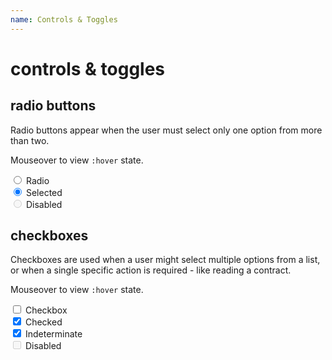 ```yaml
---
name: Controls & Toggles
---
```



# controls & toggles

## radio buttons

Radio buttons appear when the user must select only one option from more than two.

Mouseover to view `:hover` state.

<Playground>
  <div className="a-radiobutton">
    <input type="radio" id="radiobutton1" name="radiobutton" />
    <label htmlFor="radiobutton1">Radio</label>
  </div>

  <div className="a-radiobutton">
    <input type="radio" id="radiobutton2" name="radiobutton" checked />
    <label htmlFor="radiobutton2">Selected</label>
  </div>

  <div className="a-radiobutton a-radiobutton--disabled">
    <input type="radio" id="radiobutton3" name="radiobutton" disabled />
    <label htmlFor="radiobutton3">Disabled</label>
  </div>
</Playground>

## checkboxes

Checkboxes are used when a user might select multiple options from a list, or when a single specific action is required - like reading a contract.

Mouseover to view `:hover` state.

<Playground>
  <div className="a-checkbox">
    <input type="checkbox" id="checkbox1" />
    <label htmlFor="checkbox1">Checkbox</label>
  </div>

  <div className="a-checkbox">
    <input type="checkbox" id="checkbox2" checked />
    <label htmlFor="checkbox2">Checked</label>
  </div>

  <div className="a-checkbox a-checkbox--indeterminate">
    <input type="checkbox" id="checkbox3" checked />
    <label htmlFor="checkbox3">Indeterminate</label>
  </div>

  <div className="a-checkbox a-checkbox--disabled">
    <input type="checkbox" id="checkbox4" disabled />
    <label htmlFor="checkbox4">Disabled</label>
  </div>
</Playground>
